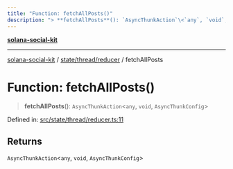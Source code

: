 ```yaml
---
title: "Function: fetchAllPosts()"
description: "> **fetchAllPosts**(): `AsyncThunkAction`\<`any`, `void`, `AsyncThunkConfig`\>"
---
```


[**solana-social-kit**](../../../../README.mdx)

***

[solana-social-kit](../../../../README.mdx) / [state/thread/reducer](../README.mdx) / fetchAllPosts

# Function: fetchAllPosts()

> **fetchAllPosts**(): `AsyncThunkAction`\<`any`, `void`, `AsyncThunkConfig`\>

Defined in: [src/state/thread/reducer.ts:11](https://github.com/SendArcade/solana-app-kit/blob/bd4b3556b8f469c27ebb06f4df65b3a36b43ba3b/src/state/thread/reducer.ts#L11)

## Returns

`AsyncThunkAction`\<`any`, `void`, `AsyncThunkConfig`\>
